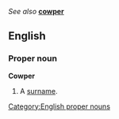 ''See also'' '''[[cowper]]'''
==English==
[[Category:English proper nouns]]
===Proper noun===
'''Cowper'''
#A [[surname]].